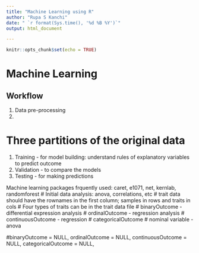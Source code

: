 ```yaml
---
title: "Machine Learning using R"
author: "Rupa S Kanchi"
date: " `r format(Sys.time(), '%d %B %Y')`"
output: html_document

---
```


```r
knitr::opts_chunk$set(echo = TRUE)
```

# Machine Learning

## Workflow
  1. Data pre-processing
  2. 

# Three partitions of the original data
  1. Training - for model building: understand rules of explanatory variables to predict outcome
  2. Validation - to compare the models 
  3. Testing - for making predictions


Machine learning packages frquently used: caret, e1071, net, kernlab, randomforest
# Initial data analysis: anova, correlations, etc
# trait data should have the rownames in the first column; samples in rows and traits in cols
# Four types of traits can be in the trait data file
# binaryOutcome - differential expression analysis 
# ordinalOutcome - regression analysis
# continuousOutcome - regression
# categoricalOutcome # nominal variable - anova

#binaryOutcome = NULL, ordinalOutcome = NULL, continuousOutcome = NULL, categoricalOutcome = NULL,


